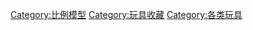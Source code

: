 {{Cat main}}
{{Commons cat|Dolls}}

[[Category:比例模型|Category:比例模型]]
[[Category:玩具收藏|Category:玩具收藏]]
[[Category:各类玩具|Category:各类玩具]]